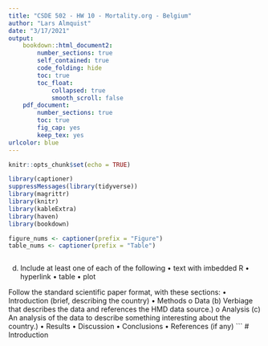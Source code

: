 ```yaml
---
title: "CSDE 502 - HW 10 - Mortality.org - Belgium"
author: "Lars Almquist"
date: "3/17/2021"
output: 
    bookdown::html_document2:
        number_sections: true
        self_contained: true
        code_folding: hide
        toc: true
        toc_float:
            collapsed: true
            smooth_scroll: false
    pdf_document:
        number_sections: true
        toc: true
        fig_cap: yes
        keep_tex: yes
urlcolor: blue 
---
```


```r
knitr::opts_chunk$set(echo = TRUE)
```
```r
library(captioner)
suppressMessages(library(tidyverse))
library(magrittr)
library(knitr)
library(kableExtra)
library(haven)
library(bookdown)

figure_nums <- captioner(prefix = "Figure")
table_nums <- captioner(prefix = "Table")
```
```r

```

d) Include at least one of each of the following
• text with imbedded R
• hyperlink
• table
• plot

Follow the standard scientific paper format, with these sections:
• Introduction (brief, describing the country)
• Methods
    o Data (b) Verbiage that describes the data and references the HMD data source.)
    o Analysis (c) An analysis of the data to describe something interesting about the country.)
• Results
• Discussion
• Conclusions
• References (if any)
```
# Introduction
